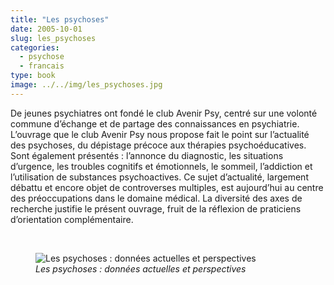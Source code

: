 ```yaml
---
title: "Les psychoses"
date: 2005-10-01
slug: les_psychoses
categories:
  - psychose
  - francais
type: book
image: ../../img/les_psychoses.jpg
---
```


De jeunes psychiatres ont fondé le club Avenir Psy, centré sur une volonté commune d'échange et de partage des connaissances en psychiatrie.
L'ouvrage que le club Avenir Psy nous propose fait le point sur l'actualité des psychoses, du dépistage précoce aux thérapies psychoéducatives.
Sont également présentés : l'annonce du diagnostic, les situations d'urgence, les troubles cognitifs et émotionnels, le sommeil, l'addiction et l'utilisation de substances psychoactives.
Ce sujet d'actualité, largement débattu et encore objet de controverses multiples, est aujourd'hui au centre des préoccupations dans le domaine médical.
La diversité des axes de recherche justifie le présent ouvrage, fruit de la réflexion de praticiens d'orientation complémentaire.

<br>

![_Les psychoses : données actuelles et perspectives_](../../img/les_psychoses.jpg)
